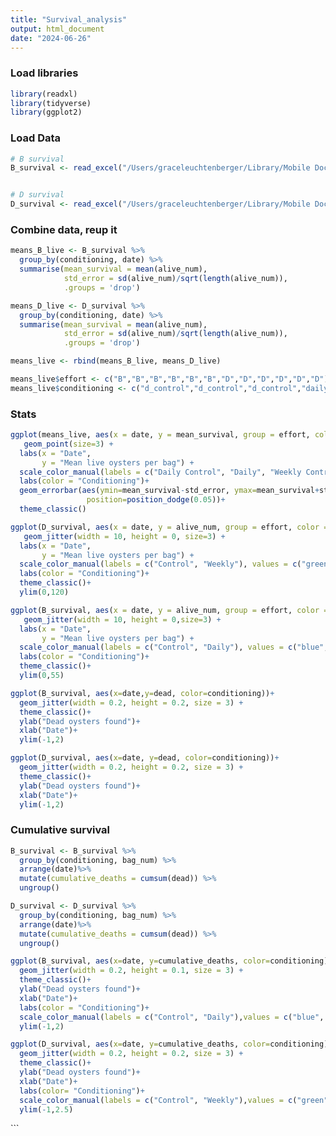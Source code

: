 ```yaml
---
title: "Survival_analysis"
output: html_document
date: "2024-06-26"
---
```


### Load libraries
```r
library(readxl)
library(tidyverse)
library(ggplot2)

```

### Load Data
```r
# B survival
B_survival <- read_excel("/Users/graceleuchtenberger/Library/Mobile Documents/com~apple~CloudDocs/Documents/project-gigas-conditioning-GL/data/survival/Westcott/B_survival_07082024.xlsx")


# D survival
D_survival <- read_excel("/Users/graceleuchtenberger/Library/Mobile Documents/com~apple~CloudDocs/Documents/project-gigas-conditioning-GL/data/survival/Westcott/D_survival_07082024.xlsx")

```

### Combine data, reup it
```r
means_B_live <- B_survival %>%
  group_by(conditioning, date) %>%
  summarise(mean_survival = mean(alive_num),
            std_error = sd(alive_num)/sqrt(length(alive_num)),
            .groups = 'drop')

means_D_live <- D_survival %>%
  group_by(conditioning, date) %>%
  summarise(mean_survival = mean(alive_num),
            std_error = sd(alive_num)/sqrt(length(alive_num)),
            .groups = 'drop')

means_live <- rbind(means_B_live, means_D_live)

means_live$effort <- c("B","B","B","B","B","B","D","D","D","D","D","D")
means_live$conditioning <- c("d_control","d_control","d_control","daily","daily","daily","w_control","w_control","w_control","weekly","weekly","weekly")

```

### Stats


```r
ggplot(means_live, aes(x = date, y = mean_survival, group = effort, color = conditioning)) +
   geom_point(size=3) +
  labs(x = "Date",
       y = "Mean live oysters per bag") +
  scale_color_manual(labels = c("Daily Control", "Daily", "Weekly Control", "Weekly"), values = c("blue", "red", "green", "purple"))+
  labs(color = "Conditioning")+
  geom_errorbar(aes(ymin=mean_survival-std_error, ymax=mean_survival+std_error), width=.2,
                 position=position_dodge(0.05))+
  theme_classic()
```
```r

ggplot(D_survival, aes(x = date, y = alive_num, group = effort, color = conditioning)) +
   geom_jitter(width = 10, height = 0, size=3) +
  labs(x = "Date",
       y = "Mean live oysters per bag") +
  scale_color_manual(labels = c("Control", "Weekly"), values = c("green","purple"))+
  labs(color = "Conditioning")+
  theme_classic()+
  ylim(0,120)

```

```r

ggplot(B_survival, aes(x = date, y = alive_num, group = effort, color = conditioning)) +
   geom_jitter(width = 10, height = 0,size=3) +
  labs(x = "Date",
       y = "Mean live oysters per bag") +
  scale_color_manual(labels = c("Control", "Daily"), values = c("blue","red"))+
  labs(color = "Conditioning")+
  theme_classic()+
  ylim(0,55)

```

```r
ggplot(B_survival, aes(x=date,y=dead, color=conditioning))+
  geom_jitter(width = 0.2, height = 0.2, size = 3) +
  theme_classic()+
  ylab("Dead oysters found")+
  xlab("Date")+
  ylim(-1,2)


```
```r
ggplot(D_survival, aes(x=date, y=dead, color=conditioning))+
  geom_jitter(width = 0.2, height = 0.2, size = 3) +
  theme_classic()+
  ylab("Dead oysters found")+
  xlab("Date")+
  ylim(-1,2)

```
### Cumulative survival
```r
B_survival <- B_survival %>%
  group_by(conditioning, bag_num) %>%
  arrange(date)%>%
  mutate(cumulative_deaths = cumsum(dead)) %>%
  ungroup()

D_survival <- D_survival %>%
  group_by(conditioning, bag_num) %>%
  arrange(date)%>%
  mutate(cumulative_deaths = cumsum(dead)) %>%
  ungroup()

```


```r
ggplot(B_survival, aes(x=date, y=cumulative_deaths, color=conditioning))+
  geom_jitter(width = 0.2, height = 0.1, size = 3) +
  theme_classic()+
  ylab("Dead oysters found")+
  xlab("Date")+
  labs(color = "Conditioning")+
  scale_color_manual(labels = c("Control", "Daily"),values = c("blue", "red"))
  ylim(-1,2)
```
```r
ggplot(D_survival, aes(x=date, y=cumulative_deaths, color=conditioning))+
  geom_jitter(width = 0.2, height = 0.2, size = 3) +
  theme_classic()+
  ylab("Dead oysters found")+
  xlab("Date")+
  labs(color= "Conditioning")+
  scale_color_manual(labels = c("Control", "Weekly"),values = c("green", "purple"))+
  ylim(-1,2.5)
```
```


